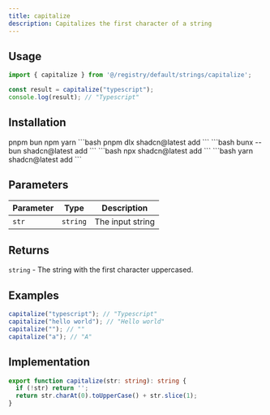 ```yaml
---
title: capitalize
description: Capitalizes the first character of a string
---
```


## Usage


```typescript
import { capitalize } from '@/registry/default/strings/capitalize';

const result = capitalize("typescript");
console.log(result); // "Typescript"
```

## Installation

<Tabs groupId="language" defaultValue="pnpm" persist>
  <TabsList>
    <TabsTrigger value="pnpm">
      pnpm
    </TabsTrigger>
    <TabsTrigger value="bun">
      bun
    </TabsTrigger>
    <TabsTrigger value="npm">
      npm
    </TabsTrigger>
    <TabsTrigger value="yarn">
      yarn
    </TabsTrigger>
  </TabsList>
  <TabsContent value="pnpm">
    ```bash
    pnpm dlx shadcn@latest add
    ```
  </TabsContent>
  <TabsContent value="bun">
    ```bash
    bunx --bun shadcn@latest add
    ```
  </TabsContent>
  <TabsContent value="npm">
    ```bash
    npx shadcn@latest add
    ```
  </TabsContent>
  <TabsContent value="yarn">
    ```bash
    yarn shadcn@latest add
    ```
  </TabsContent>
</Tabs>

## Parameters

| Parameter | Type     | Description      |
|-----------|----------|------------------|
| `str`     | `string` | The input string |

## Returns

`string` - The string with the first character uppercased.

## Examples

```typescript
capitalize("typescript"); // "Typescript"
capitalize("hello world"); // "Hello world"
capitalize(""); // ""
capitalize("a"); // "A"
```

## Implementation

```typescript
export function capitalize(str: string): string {
  if (!str) return '';
  return str.charAt(0).toUpperCase() + str.slice(1);
}
```
